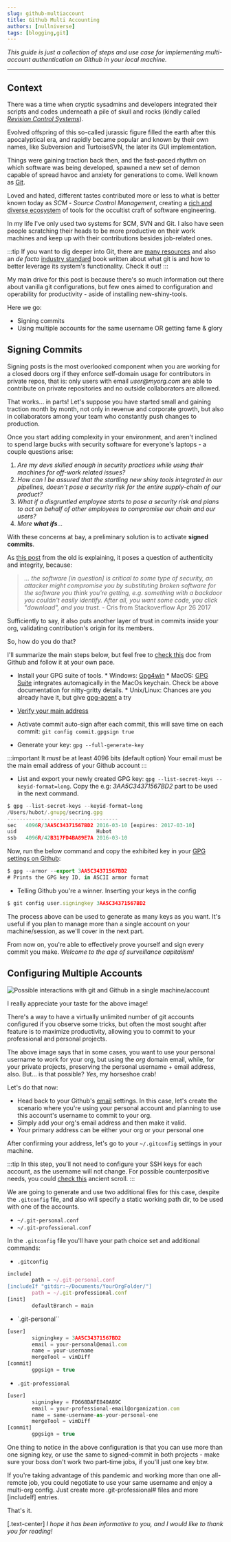 ```yaml
---
slug: github-multiaccount
title: Github Multi Accounting
authors: [nullniverse]
tags: [blogging,git]
---
```


_This guide is just a collection of steps and use case for implementing multi-account authentication on Github in your local machine._

<!--truncate-->

---

## Context

There was a time when cryptic sysadmins and developers integrated their scripts and codes underneath a pile of skull and rocks (kindly called [_Revision Control Systems_](https://en.wikipedia.org/wiki/Revision_Control_System)). 

Evolved offspring of this so-called jurassic figure filled the earth after this apocalyptical era, and rapidly became popular and known by their own names, like Subversion and TurtoiseSVN, the later its GUI implementation.

 Things were gaining traction back then, and the fast-paced rhythm on which software was being developed, spawned a new set of demon capable of spread havoc and anxiety for generations to come. Well known as [Git](https://tortoisesvn.net). 

Loved and hated, different tastes contributed more or less to what is better known today as _SCM_ - _Source Control Management_, creating a [rich and diverse ecosystem](https://en.wikipedia.org/wiki/Comparison_of_version-control_software) of tools for the occultist craft of software engineering.

In my life I've only used two systems for SCM, SVN and Git. I also have seen people scratching their heads to be more productive on their work machines and keep up with their contributions besides job-related ones. 

:::tip
If you want to dig deeper into Git, there are [many resources](https://github.com/dictcp/awesome-git) and also an _de facto_ [industry standard](https://git-scm.com/book/en/v2) book written about what git is and how to better leverage its system's functionality. Check it out!
:::

My main drive for this post is because there's so much information out there about vanilla git configurations, but few ones aimed to configuration and operability for productivity - aside of installing new-shiny-tools. 

Here we go: 

* Signing commits
* Using multiple accounts for the same username OR getting fame & glory

## Signing Commits

Signing posts is the most overlooked component when you are working for a closed doors org if they enforce self-domain usage for contributors in private repos, that is: only users with email _user@myorg.com_ are able to contribute on private repositories and no outside collaborators are allowed. 

That works... in parts! Let's suppose you have started small and gaining traction month by month, not only in revenue and corporate growth, but also in collaborators among your team who constantly push changes to production.

Once you start adding complexity in your environment, and aren't inclined to spend large bucks with security software for everyone's laptops - a couple questions arise:


1. _Are my devs skilled enough in security practices while using their machines for off-work related issues?_
2. _How can I be assured that the startling new shiny tools integrated in our pipelines, doesn't pose a security risk for the entire supply-chain of our product?_
3. _What if a disgruntled employee starts to pose a security risk and plans to act on behalf of other employees to compromise our chain and our users?_
4. _More **what ifs**..._

With these concerns at bay, a preliminary solution is to activate **signed commits**. 

As [this post](https://stackoverflow.com/a/43623702) from the old is explaining, it poses a question of authenticity and integrity, because:

>_... the software [in question] is critical to some type of security, an attacker might compromise you by substituting broken software for the software you think you're getting, e.g. something with a backdoor you couldn't easily identify. After all, you want some code, you click "download", and you trust._ - Cris from Stackoverflow Apr 26 2017

Sufficiently to say, it also puts another layer of trust in commits inside your org, validating contribution's origin for its members. 

So, how do you do that? 

I'll summarize the main steps below, but feel free to [check this](https://docs.github.com/en/authentication/managing-commit-signature-verification/about-commit-signature-verification#gpg-commit-signature-verification) doc from Github and follow it at your own pace.

 * Install your GPG suite of tools.
        * Windows: [Gpg4win](https://www.gpg4win.org/)
        * MacOS: [GPG Suite](https://gpgtools.org/) integrates automagically in the MacOs keychain. Check be above documentation for nitty-gritty details.
        * Unix/Linux: Chances are you already have it, but give [gpg-agent](http://linux.die.net/man/1/gpg-agent) a try
 * [Verify your main address](https://docs.github.com/pt/enterprise-cloud@latest/get-started/signing-up-for-github/verifying-your-email-address)
 * Activate commit auto-sign after each commit, this will save time on each commit: `git config commit.gpgsign true`

 * Generate your key: `gpg --full-generate-key`

:::important
It *must* be at least 4096 bits (default option)
Your email must be the main email address of your Github account
:::

 * List and export your newly created GPG key: `gpg --list-secret-keys --keyid-format=long`. Copy the e.g: _3AA5C34371567BD2_ part to be used in the next command.

```jsx title="List your secret key"
$ gpg --list-secret-keys --keyid-format=long
/Users/hubot/.gnupg/secring.gpg
------------------------------------
sec   4096R/3AA5C34371567BD2 2016-03-10 [expires: 2017-03-10]
uid                          Hubot
ssb   4096R/42B317FD4BA89E7A 2016-03-10
```

Now, run the below command and copy the exhibited key in your [GPG settings on Github](https://docs.github.com/pt/github-ae@latest/authentication/managing-commit-signature-verification/adding-a-new-gpg-key-to-your-github-account):


```jsx title="Copy your GPG key"
$ gpg --armor --export 3AA5C34371567BD2
# Prints the GPG key ID, in ASCII armor format
```

 * Telling Github you're a winner. Inserting your keys in the config

```jsx title="Configuring Git with your signing key"
$ git config user.signingkey 3AA5C34371567BD2
```

The process above can be used to generate as many keys as you want. It's useful if you plan to manage more than a single account on your machine/session, as we'll cover in the next part.

From now on, you're able to effectively prove yourself and sign every commit you make. _Welcome to the age of surveillance capitalism!_

## Configuring Multiple Accounts

![Possible interactions with git and Github in a single machine/account](./account-scheme.png)

I really appreciate your taste for the above image!

There's a way to have a virtually unlimited number of git accounts configured if you observe some tricks, but often the most sought after feature is to maximize productivity, allowing you to commit to your professional and personal projects. 


The above image says that in some cases, you want to use your personal username to work for your org, but using the _org_ domain email, while, for your private projects, preserving the personal username + email address, also. But... is that possible? *Yes*, my horseshoe crab!


Let's do that now:

 * Head back to your Github's [email](https://github.com/settings/emails) settings. In this case, let's create the scenario where you're using your personal account and planning to use this account's username to commit to your org.
 * Simply add your org's email address and then make it valid. 
 * Your primary address can be either your org or your personal one

After confirming your address, let's go to your `~/.gitconfig` settings in your machine.

:::tip
In this step, you'll not need to configure your SSH keys for each account, as the username will not change. For possible counterpositive needs, you could [check this](https://stackoverflow.com/questions/3860112/multiple-github-accounts-on-the-same-computer) ancient scroll.
:::

We are going to generate and use two additional files for this case, despite the `.gitconfig` file, and also will specify a static working path dir, to be used with one of the accounts. 

* `~/.git-personal.conf`
* `~/.git-professional.conf`

In the `.gitconfig` file you'll have your path choice set and additional commands:

* `.gitconfig` 
```jsx title="Configuring the path in .gitconfig file" showLineNumbers
include]
        path = ~/.git-personal.conf
[includeIf "gitdir:~/Documents/YourOrgFolder/"]
        path = ~/.git-professional.conf
[init]
        defaultBranch = main
```

* `.git-personal``
```jsx title="Configuring your personal .gitconfig file" showLineNumbers
[user]
        signingkey = 3AA5C34371567BD2
        email = your-personal@email.com
        name = your-username
        mergeTool = vimDiff
[commit]
        gpgsign = true
```

* `.git-professional`
```jsx title="Configuring your professional .gitconfig file" showLineNumbers
[user]
        signingkey = FD668DAFE840A89C
        email = your-professional-email@organization.com
        name = same-username-as-your-personal-one
        mergeTool = vimDiff
[commit]
        gpgsign = true
```

One thing to notice in the above configuration is that you can use more than one signing key, or use the same to signed-commit in both projects - make sure your boss don't work two part-time jobs, if you'll just one key btw. 

If you're taking advantage of this pandemic and working more than one all-remote job, you could negotiate to use your same username and enjoy a multi-org config. Just create more .git-professional# files and more [includeIf] entries.

That's it.

[.text-center]
_I hope it has been informative to you, and I would like to thank you for reading!_

